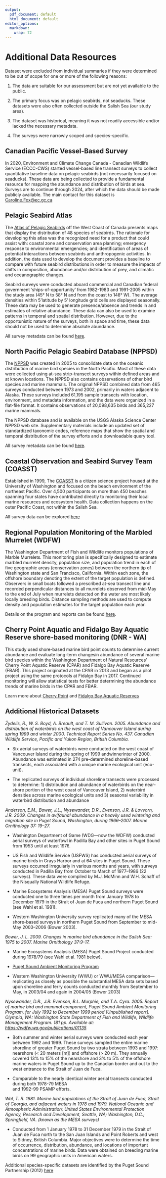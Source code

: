 ```yaml
---
output:
  pdf_document: default
  html_document: default
editor_options: 
  markdown: 
    wrap: 72
---
```


# Additional Data Resources {#ADD9}

Dataset were excluded from individual summaries if they were determined
to be out of scope for one or more of the following reasons:

(1) The data are suitable for our assessment but are not yet available
    to the public.

(2) The primary focus was on pelagic seabirds, not seaducks. These
    datasets were also often collected outside the Salish Sea (our study
    area).

(3) The dataset was historical, meaning it was not readily accessible
    and/or lacked the necessary metadata.

(4) The surveys were narrowly scoped and species-specific.

## Canadian Pacific Vessel-Based Survey {#ADD9.1}

In 2020, Environment and Climate Change Canada - Canadian Wildlife
Service (ECCC-CWS) started vessel-based line transect surveys to collect
quantitative baseline data on pelagic seabirds (not necessarily focused
on seaducks). These data are being collected to provide a fundamental
resource for mapping the abundance and distribution of birds at sea.
Surveys are to continue through 2024, after which the data should be
made publicly available. The main contact for this dataset is
[Caroline.Fox\@ec.gc.ca](mailto:Caroline.Fox@ec.gc.ca){.email}

## Pelagic Seabird Atlas {#ADD9.2}

The [Atlas of Pelagic
Seabirds](https://open.canada.ca/data/en/dataset/18306535-8604-4c0c-9cc6-299a8a5ea318)
off the West Coast of Canada presents maps that display the distribution
of 48 species of seabirds. The rationale for developing this atlas was
the recognized need for a product that could assist with: coastal zone
and conservation area planning; emergency response to environmental
emergencies; and identification of areas of potential interactions
between seabirds and anthropogenic activities. In addition, the data
used to develop the document provides a baseline to compare with future
seabird distributions in order to measure the impacts of shifts in
composition, abundance and/or distribution of prey, and climatic and
oceanographic changes.

Seabird surveys were conducted aboard commercial and Canadian federal
government 'ships-of-opportunity' from 1982-1983 and 1991-2005 within
the study area (45° N to 58° N and from the coast to 148° W). The
average densities within 5'latitude by 5' longitude grid cells are
displayed seasonally. These data may be used to generate
presence/absence and trends in and estimates of relative abundance.
These data can also be used to examine patterns in temporal and spatial
distribution. However, due to the opportunistic nature of the surveys,
both in space and time, these data should not be used to determine
absolute abundance.

All survey metadata can be found
[here](https://data-donnees.ec.gc.ca/data/species/assess/pelagic-seabird-atlas-west-coast-of-canada/PelagicAtlas-metadata-2009.txt).

## North Pacific Pelagic Seabird Database (NPPSD) {#ADD9.3}

The
[NPPSD](https://www.usgs.gov/data/north-pacific-pelagic-seabird-database-nppsd)
was created in 2005 to consolidate data on the oceanic distribution of
marine bird species in the North Pacific. Most of these data were
collected using at-sea strip-transect surveys within defined areas and
at known locations. The NPPSD also contains observations of other bird
species and marine mammals. The original NPPSD combined data from 465
surveys conducted between 1973 and 2002, primarily in waters adjacent to
Alaska. These surveys included 61,195 sample transects with location,
environment, and metadata information, and the data were organized in a
flat-file format. It contains observations of 20,098,635 birds and
365,227 marine mammals.

The NPPSD database and is available on the USGS Alaska Science Center
NPPSD web site. Supplementary materials include an updated set of
standardized taxonomic codes, reference maps that show the spatial and
temporal distribution of the survey efforts and a downloadable query
tool.

All survey metadata can be found
[here](https://alaska.usgs.gov/data/metadata/ecosystems/nppsd/NPPSD_metadata.html).

## Coastal Observation and Seabird Survey Team (COASST) {#ADD9.4}

Established in 1999, The [COASST](https://coasst.org/) is a citizen
science project housed at the University of Washington and focused on
the beach environment of the northeast Pacific. Over 4,500 participants
on more than 450 beaches spanning four states have contributed directly
to monitoring their local marine resources and ecosystem health. Data
collection happens on the outer Pacific Coast, not within the Salish
Sea.

All survey data can be explored
[here](http://3.223.50.225:3838/Explore-data/)

## Regional Population Monitoring of the Marbled Murrelet (WDFW) {#ADD9.5}

The Washington Department of Fish and Wildlife monitors populations of
Marble Murrelets. This monitoring plan is specifically designed to
estimate marbled murrelet density, population size, and population trend
in each of five geographic areas (conservation zones) between the
northern tip of Washington state and San Francisco, California. Within
each zone, the offshore boundary denoting the extent of the target
population is defined. Observers in small boats followed a prescribed
at-sea transect line and recorded perpendicular distances to all
murrelets observed from mid-May to the end of July when murrelets
detected on the water are most likely locally breeding birds. Distance
sampling methods are used to compute density and population estimates
for the target population each year.

Details on the program and reports can be found
[here](https://wdfw.wa.gov/species-habitats/species/brachyramphus-marmoratus#resources).

## Cherry Point Aquatic and Fidalgo Bay Aquatic Reserve shore-based monitoring (DNR - WA) {#ADD9.6}

This study used shore-based marine bird point counts to determine
current abundance and evaluate long-term changesin abundance of several
marine bird species within the Washington Department of Natural
Resources' Cherry Point Aquatic Reserve (CPAR) and Fidalgo Bay Aquatic
Reserve (FBAR). This project originated at the CPAR in 2013 and began as
a pilot project using the same protocols at Fidalgo Bay in 2017.
Continued monitoring will allow statistical tests for better determining
the abundance trends of marine birds in the CPAR and FBAR.

Learn more about [Cherry
Point](https://www.dnr.wa.gov/managed-lands/aquatic-reserves/cherry-point-aquatic-reserve)
and [Fidalgo Bay Aquatic
Reserves](https://www.dnr.wa.gov/managed-lands/aquatic-reserves/fidalgo-bay-aquatic-reserve)

## Additional Historical Datasets {#ADD9.7}

*Žydelis, R., W. S. Boyd, A. Breault, and T. M. Sullivan. 2005.
Abundance and distribution of waterbirds on the west coast of Vancouver
Island during spring 1999 and winter 2000. Technical Report Series No.
437. Canadian Wildlife Service, Pacific and Yukon Region, British
Columbia.*

-   Six aerial surveys of waterbirds were conducted on the west coast of
    Vancouver Island during the spring of 1999 andwinnerinter of 2000.
    Abundance was estimated in 274 pre-determined shoreline-based
    transects, each associated with a unique marine ecological unit
    (eco-unit).

-   The replicated surveys of individual shoreline transects were
    processed to determine: 1) distribution and abundance of waterbirds
    on the near-shore portion of the west coast of Vancouver Island, 2)
    waterbird densities across marine ecological units and 3) seasonal
    variability in waterbird distribution and abundance

*Anderson, E.M., Bower, J.L., Nysewander, D.R., Evenson, J.R. & Lovvorn,
J.R. 2009. Changes in avifaunal abundance in a heavily used wintering
and migration site in Puget Sound, Washington, during 1966--2007. Marine
Ornithology 37: 19--27.*

-   Washington Department of Game (WDG---now the WDFW) conducted aerial
    surveys of waterfowl in Padilla Bay and other sites in Puget Sound
    from 1953 until at least 1976.

-   US Fish and Wildlife Service (USFWS) has conducted aerial surveys of
    marine birds in Grays Harbor and at 64 sites in Puget Sound. These
    surveys occurred irregularly in various months and years, with
    surveys conducted in Padilla Bay from October to March of 1977--1986
    (22 surveys). These data were compiled by M.J. McMinn and W.H.
    Schaff of the Nisqually National Wildlife Refuge.

-   Marine Ecosystems Analysis (MESA) Puget Sound surveys were conducted
    one to three times per month from January 1978 to December 1979 in
    the Strait of Juan de Fuca and northern Puget Sound (see Wahl et al.
    1981).

-   Western Washington University survey replicated many of the MESA
    shore-based surveys in northern Puget Sound from September to
    mid-May 2003--2006 (Bower 2003).

*Bower, J. L. 2009. Changes in marine bird abundance in the Salish Sea:
1975 to 2007. Marine Ornithology 37:9-17.*

-   Marine Ecosystems Analysis (MESA) Puget Sound Project conducted
    during 1978/79 (see Wahl et al. 1981 below).

-   [Puget Sound Ambient Monitoring Program](#PSEMP5)

-   Western Washington University (WWU) or WWU/MESA
    comparison---replicating as closely as possible the substantial MESA
    data sets based upon shoreline and ferry counts conducted monthly
    from September to May, in 2003/04 and again in 2004/05 (Bower 2003)

*Nysewander, D.R., J.R. Evenson, B.L. Murphie, and T.A. Cyra. 2005.
Report of marine bird and mammal component, Puget Sound Ambient
Monitoring Program, for July 1992 to December 1999 period [Unpublished
report]. Olympia, WA: Washington State Department of Fish and Wildlife,
Wildlife Management Program. 181 pp. Available at:
<https://wdfw.wa.gov/publications/01135>*

-   Both summer and winter aerial surveys were conducted each year
    between 1992 and 1999. These surveys sampled the entire marine
    shoreline of greater Puget Sound by two strata between 1993 and
    1997: nearshore (\< 20 meters [m]) and offshore (\> 20 m). They
    annually covered 13% to 15% of the nearshore and 3% to 5% of the
    offshore marine waters in Puget Sound up to the Canadian border and
    out to the west entrance to the Strait of Juan de Fuca.

-   Comparable to the nearly identical winter aerial transects conducted
    during both 1978-79 MESA\
    and 1992-99 PSAMP efforts.

*Wal, T. R. 1981. Marine bird populations of the Strait of Juan de Fuca,
Strait of Georgia, and adjacent waters in 1978 and 1979. National
Oceanic and Atmospheric Administration; United States Environmental
Protection Agency, Research and Development, Seattle, WA; Washington,
D.C.; Springfield, VA. (known as the MESA surveys)*

-   Conducted from 1 January 1978 to 31 December 1979 in the Strait of
    Juan de Fuca north to the San Juan Islands and Point Roberts and
    west to Sidney, British Columbia. Major objectives were to determine
    the time of occurrence, distribution, abundance, and locations of
    important concentrations of marine birds. Data were obtained on
    breeding marine birds on 99 geographic units in American waters.

Additional species-specific datasets are identified by the Puget Sound
Partnership (2012)
[here](https://pspwa.app.box.com/s/4g77me8lrg3pqbrz6znrhqmwxs5gimbq)
